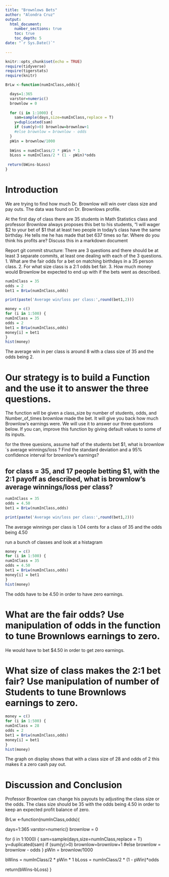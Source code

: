 ```yaml
---
title: "Brownlows Bets"
author: "Alondra Cruz"
output: 
  html_document:
    number_sections: true
    toc: true
    toc_depth: 5
date: "`r Sys.Date()`"    
    
---
```

```r
knitr::opts_chunk$set(echo = TRUE)
require(tidyverse)
require(tigerstats)
require(knitr)

```

```r
BrLw <-function(numInClass,odds){

  days=1:365
  varstor=numeric()
  brownlow = 0
  
  for (i in 1:1000) {
    sam=sample(days,size=numInClass,replace = T)
    y=duplicated(sam)
    if (sum(y)>0) brownlow=brownlow+1
    #else brownlow = brownlow - odds
  }
  pWin = brownlow/1000
  
  bWins = numInClass/2 * pWin * 1
  bLoss = numInClass/2 * (1 - pWin)*odds
  
 return(bWins-bLoss)
}
```


<!-- We recommend you use git branches -- create a separate branch for each major section i.e. Introduction, Methods, Results, Inferential Results, and Discussion and Conclusions - leave the YAML block untouched until the final merge where you put in your own name !-->

# Introduction  

<!--In this section you explain what you are trying to show.  Where did the data come from?  What is the research or other question you are trying to answer?!-->

We are trying to find how much Dr. Brownlow will win over class size and pay outs. The data was found on Dr. Brownlows profile.

 At the first day of class there are 35 students in Math Statistics class and professor Brownlow always proposes this bet to his students, "I will wager $2 to your bet of $1 that at least two people in today's class have the same birthday.  He tells me he has made that bet 637 times so far. Where do you think his profits are? Discuss this in a markdown document
 
Report git commit structure:
There are 3 questions and there should be at least 3 separate commits, at least one dealing with each of the 3 questions.
1. What are the fair odds for a bet on matching birthdays in a 35 person class.
2. For what size class is a 2:1 odds bet fair.
3. How much money would Brownlow be expected to end up with if the bets went as described.

```r
numInClass = 35
odds = 2
bet1 = BrLw(numInClass,odds)

print(paste('Average win/loss per class:',round(bet1,2)))
```
```r
money = c()
for (i in 1:500) {
numInClass = 35
odds = 2
bet1 = BrLw(numInClass,odds)
money[i] = bet1
}
hist(money)
```

The average win in per class is around 8 with a class size of 35 and the odds being 2.

# Our strategy is to build a Function and the use it to answer the three questions. 

The function will be given a class_size by number of students, odds, and Number_of_times brownlow made the bet.  It will give you back how much Brownlow's earnings were. We will use it to answer our three questions below. If you can, improve this function by giving default values to some of its inputs. 

for the three quesions, assume half of the students bet $1, what is brownlow´s average winnings/loss ?
Find the standard deviation and a 95% confidence interval for brownlow's earnings?

## for class = 35, and 17 people betting $1, with the 2:1 payoff as described, what is brownlow's average winnings/loss per class?


```r
numInClass = 35
odds = 4.50
bet1 = BrLw(numInClass,odds)

print(paste('Average win/loss per class:',round(bet1,2)))
```
The average winnings per class is 1.04 cents for a class of 35 and the odds being 4.50
 

  
<!--Explain and display your method of coming up with a 95% confidence interval of  professor Brownlow's winnings (or losings) !-->
run a bunch of classes and look at a histagram

```r
money = c()
for (i in 1:500) {
numInClass = 35
odds = 4.50
bet1 = BrLw(numInClass,odds)
money[i] = bet1
}
hist(money)
```
The odds have to be 4.50 in order to have zero earnings. 


# What are the fair odds? Use manipulation of odds in the function to tune Brownlows earnings to zero. 


<!--Decide on your methods:  In this section explain the approach you will take to attack the issue --- how will you decide on a likely estimate of professor Brownlow's earnings or losses after 637 bets. Also explain how you construct a 95% confidence interval about your estimate of his winnings !-->

He would have to bet $4.50 in order to get zero earnings.


# What size of class makes the 2:1 bet fair?  Use manipulation of number of Students to tune Brownlows earnings to zero.

```r
money = c()
for (i in 1:500) {
numInClass = 28
odds = 2
bet1 = BrLw(numInClass,odds)
money[i] = bet1
}
hist(money)
```

<!--Explain and display the results of your method of coming up with the estimate of professor Brownlows betting profits!-->

The graph on display shows that with a class size of 28 and odds of 2 this makes it a zero cash pay out.

 

 


# Discussion and Conclusion

<!--Discussion and conclusion here.  If professor Brownlow is consistantly making or losing money how could he change his payout so that his profits center on zero?  Also discuss what size his class should be in order to have his current scheme balance at zero profit.!-->

 Professor Brownlow can change his payouts by adjusting the class size or the odds. The class size should be 35 with the odds being 4.50 in order to keep an expected profit balance of zero. 

BrLw <-function(numInClass,odds){

  days=1:365
  varstor=numeric()
  brownlow = 0
  
  for (i in 1:1000) {
    sam=sample(days,size=numInClass,replace = T)
    y=duplicated(sam)
    if (sum(y)>0) brownlow=brownlow+1
    #else brownlow = brownlow - odds
  }
  pWin = brownlow/1000
  
  bWins = numInClass/2 * pWin * 1
  bLoss = numInClass/2 * (1 - pWin)*odds
  
 return(bWins-bLoss)
}
